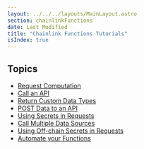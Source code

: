 ```yaml
---
layout: ../../../layouts/MainLayout.astro
section: chainlinkFunctions
date: Last Modified
title: "Chainlink Functions Tutorials"
isIndex: true
---
```


## Topics

- [Request Computation](/chainlink-functions/tutorials/simple-computation)
- [Call an API](/chainlink-functions/tutorials/api-query-parameters)
- [Return Custom Data Types](/chainlink-functions/tutorials/api-custom-response)
- [POST Data to an API](/chainlink-functions/tutorials/api-post-data)
- [Using Secrets in Requests](/chainlink-functions/tutorials/api-use-secrets)
- [Call Multiple Data Sources](/chainlink-functions/tutorials/api-multiple-calls)
- [Using Off-chain Secrets in Requests](/chainlink-functions/tutorials/api-use-secrets-offchain)
- [Automate your Functions](/chainlink-functions/tutorials/automate-functions)
